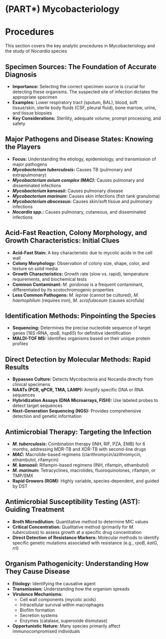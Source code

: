 # (PART\*) Mycobacteriology {-}

# Procedures {-}

This section covers the key analytic procedures in Mycobacteriology and the study of *Nocardia* species

##  **Specimen Sources: The Foundation of Accurate Diagnosis** {-}

*   **Importance:** Selecting the correct specimen source is crucial for detecting these organisms. The suspected site of infection dictates the appropriate specimen
*   **Examples:** Lower respiratory tract (sputum, BAL), blood, soft tissue/skin, sterile body fluids (CSF, pleural fluid), bone marrow, urine, and tissue biopsies
*   **Key Considerations:** Sterility, adequate volume, prompt processing, and safety

##  **Major Pathogens and Disease States: Knowing the Players** {-}

*   **Focus:** Understanding the etiology, epidemiology, and transmission of major pathogens
*   ***Mycobacterium tuberculosis*:** Causes TB (pulmonary and extrapulmonary)
*   ***Mycobacterium avium complex (MAC)*:** Causes pulmonary and disseminated infections
*   ***Mycobacterium kansasii*:** Causes pulmonary disease
*   ***Mycobacterium marinum*:** Causes skin infections (fish tank granuloma)
*   ***Mycobacterium abscessus*:** Causes skin/soft tissue and pulmonary infections
*   ***Nocardia spp.*:** Causes pulmonary, cutaneous, and disseminated infections

##  **Acid-Fast Reaction, Colony Morphology, and Growth Characteristics: Initial Clues** {-}

*   **Acid-Fast Stain:** A key characteristic due to mycolic acids in the cell wall
*   **Colony Morphology:** Observation of colony size, shape, color, and texture on solid media
*   **Growth Characteristics:** Growth rate (slow vs. rapid), temperature requirements, and biochemical tests
*   **Common Contaminant:** *M. gordonae* is a frequent contaminant, differentiated by its scotochromogenic properties
*   **Less Common Pathogens:** *M. leprae* (cannot be cultured), *M. haemophilum* (requires iron), *M. scrofulaceum* (causes scrofula)

##  **Identification Methods: Pinpointing the Species** {-}

*   **Sequencing:** Determines the precise nucleotide sequence of target genes (16S rRNA, *rpoB*, *hsp65*) for definitive identification
*   **MALDI-TOF MS:** Identifies organisms based on their unique protein profiles

##  **Direct Detection by Molecular Methods: Rapid Results** {-}

*   **Bypasses Culture:** Detects Mycobacteria and Nocardia directly from clinical specimens
*   **NAATs (PCR, qPCR, TMA, LAMP):** Amplify specific DNA or RNA sequences
*   **Hybridization Assays (DNA Microarrays, FISH):** Use labeled probes to detect target sequences
*   **Next-Generation Sequencing (NGS):** Provides comprehensive detection and genetic information

##  **Antimicrobial Therapy: Targeting the Infection** {-}

*   ***M. tuberculosis*:** Combination therapy (INH, RIF, PZA, EMB) for 6 months, addressing MDR-TB and XDR-TB with second-line drugs
*   ***MAC*:** Macrolide-based regimens (clarithromycin/azithromycin, ethambutol, rifamycin)
*   ***M. kansasii*:** Rifampin-based regimens (INH, rifampin, ethambutol)
*   ***M. marinum*:** Tetracyclines, macrolides, fluoroquinolones, rifampin, or TMP/SMX
*   **Rapid Growers (RGM):** Highly variable, species-dependent, and guided by DST

##  **Antimicrobial Susceptibility Testing (AST): Guiding Treatment** {-}

*   **Broth Microdilution:** Quantitative method to determine MIC values
*   **Critical Concentration:** Qualitative method (primarily for *M. tuberculosis*) to assess growth at a specific drug concentration
*   **Direct Detection of Resistance Markers:** Molecular methods to identify specific genetic mutations associated with resistance (e.g., *rpoB*, *katG*, *rrl*)

##  **Organism Pathogenicity: Understanding How They Cause Disease** {-}

*   **Etiology:** Identifying the causative agent
*   **Transmission:** Understanding how the organism spreads
*   **Virulence Mechanisms:**
    *   Cell wall components (mycolic acids)
    *   Intracellular survival within macrophages
    *   Biofilm formation
    *   Secretion systems
    *   Enzymes (catalase, superoxide dismutase)
*   **Opportunistic Nature:** Many species primarily affect immunocompromised individuals